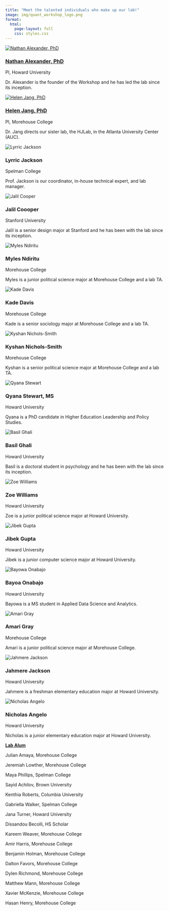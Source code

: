 ```yaml
---
title: "Meet the talented individuals who make up our lab!"
image: img/quant_workshop_logo.png
format:
  html:
    page-layout: full
    css: styles.css
---
```


<div class="team-grid">

<div class="team-member">
  <a href="https://profiles.howard.edu/nathan-alexander" target="_blank">
  <img src="img/people/naite.jpg" alt="Nathan Alexander, PhD" class="circle">
  <h3>Nathan Alexander, PhD</h3>
  </a>
  <p>PI, Howard University</p>
  <p>Dr. Alexander is the founder of the Workshop and he has led the lab since its inception. </p>
</div>

<div class="team-member">
  <a href="https://morehouse.edu/directory/hye-ryeon-jang" target="_blank">
  <img src="img/people/jang.jpg" alt="Helen Jang, PhD" class="circle">
  <h3>Helen Jang, PhD</h3>
  </a>
  <p>PI, Morehouse College</p>
  <p>Dr. Jang directs our sister lab, the HJLab, in the Atlanta University Center (AUC).</p>
</div>

<div class="team-member">
  <img src="img/people/lyrric.jpg" alt="Lyrric Jackson" class="circle">
  <h3>Lyrric Jackson</h3>
  <p>Spelman College</p>
  <p>Prof. Jackson is our coordinator, in-house technical expert, and lab manager.</p>
</div>

<div class="team-member">
  <img src="img/people/jalil.jpg" alt="Jalil Cooper" class="circle">
  <h3>Jalil Coooper</h3>
  <p>Stanford University</p>
  <p>Jalil is a senior design major at Stanford and he has been with the lab since its inception.</p>
</div>

<div class="team-member">
  <img src="img/people/myles.jpg" alt="Myles Ndiritu" class="circle">
  <h3>Myles Ndiritu</h3>
  <p>Morehouse College</p>
  <p>Myles is a junior political science major at Morehouse College and a lab TA.</p>
</div>

<div class="team-member">
  <img src="img/people/kade.jpg" alt="Kade Davis" class="circle">
  <h3>Kade Davis</h3>
  <p>Morehouse College</p>
  <p>Kade is a senior sociology major at Morehouse College and a lab TA.</p>
</div>

<div class="team-member">
  <img src="img/people/kyshan.jpeg" alt="Kyshan Nichols-Smith" class="circle">
  <h3>Kyshan Nichols-Smith</h3>
  <p>Morehouse College</p>
  <p>Kyshan is a senior political science major at Morehouse College and a lab TA.</p>
</div>

<div class="team-member">
  <img src="img/people/qyana.png" alt="Qyana Stewart" class="circle">
  <h3>Qyana Stewart, MS</h3>
  <p>Howard University</p>
  <p>Qyana is a PhD candidate in Higher Education Leadership and Policy Studies.</p>
</div>

<div class="team-member">
  <img src="img/people/basil.jpg" alt="Basil Ghali" class="circle">
  <h3>Basil Ghali</h3>
  <p>Howard University</p>
  <p>Basil is a doctoral student in psychology and he has been with the lab since its inception.</p>
</div>

<div class="team-member">
  <img src="img/people/zoe.jpg" alt="Zoe Williams" class="circle">
  <h3>Zoe Williams</h3>
  <p>Howard University</p>
  <p>Zoe is a junior political science major at Howard University.</p>
</div>

<div class="team-member">
  <img src="img/people/jibek.jpeg" alt="Jibek Gupta" class="circle">
  <h3>Jibek Gupta</h3>
  <p>Howard University</p>
  <p>Jibek is a junior computer science major at Howard University.</p>
</div>

<div class="team-member">
  <img src="img/people/bayowa.jpeg" alt="Bayowa Onabajo" class="circle">
  <h3>Bayoa Onabajo</h3>
  <p>Howard University</p>
  <p>Bayowa is a MS student in Applied Data Science and Analytics.</p>
</div>

<div class="team-member">
  <img src="img/people/amari.jpg" alt="Amari Gray" class="circle">
  <h3>Amari Gray</h3>
  <p>Morehouse College</p>
  <p>Amari is a junior political science major at Morehouse College.</p>
</div>

<div class="team-member">
  <img src="img/people/jahmere.jpeg" alt="Jahmere Jackson" class="circle">
  <h3>Jahmere Jackson</h3>
  <p>Howard University</p>
  <p>Jahmere is a freshman elementary education major at Howard University.</p>
</div>

<div class="team-member">
  <img src="img/people/nicholas.jpeg" alt="Nicholas Angelo" class="circle">
  <h3>Nicholas Angelo</h3>
  <p>Howard University</p>
  <p>Nicholas is a junior elementary education major at Howard University.</p>
</div>

<div class="alumni">

<b><u>Lab Alum</u></b>

<p>Julian Amaya, Morehouse College</p>
<p>Jeremiah Lowther, Morehouse College</p>
<p>Maya Phillips, Spelman College</p>
<p>Sayid Achilov, Brown University</p>
<p>Kenthia Roberts, Columbia University</p>
<p>Gabriella Walker, Spelman College</p>
<p>Jana Turner, Howard University</p>
<p>Dissandou Becolli, HS Scholar</p>
<p>Kareem Weaver, Morehouse College</p>
<p>Amir Harris, Morehouse College</p>
<p>Benjamin Holman, Morehouse College</p>
<p>Dalton Favors, Morehouse College</p>
<p>Dylen Richmond, Morehouse College</p>
<p>Matthew Mann, Morehouse College</p>
<p>Xavier McKenzie, Morehouse College</p>
<p>Hasan Henry, Morehouse College</p>

</div>
